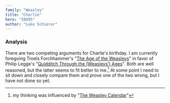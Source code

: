 ```yaml
---
family: "Weasley"
title: "Charlie"
hero: "I0095"
author: "Luke Schierer"
---
```


<Individual id={frontmatter.id} ></Individual>

### Analysis

There are two competing arguments for Charlie's birthday.  I am currently foregoing
Troels Forchhammer's "[The Age of the Weasleys][TAW]" in favor of Philip Legge's
"[Quidditch Through the (Weasleys’) Ages][QTWA]".  Both are well reasoned, but
the latter seems to fit better to me.[^221202-3]  At some point I need to sit
down and closely compare them and *prove* one of the two wrong, but I have not
done so yet.

[TAW]: <https://www.hp-lexicon.org/2004/05/02/the-age-of-the-weasleys/>

[QTWA]: <https://www.hp-lexicon.org/2007/07/18/quidditch-through-the-weasleys-ages-or-the-unusual-career-of-charles-weasley/> 

[^221202-3]: my thinking was influenced by "[The Weasley Calendar](https://www.redhen-publications.com/Wcalendar.html)" 

